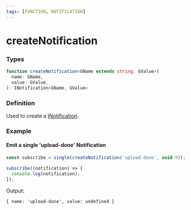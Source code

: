 ```yaml
---
tags: [FUNCTION, NOTIFICATION]
---
```


# createNotification

### Types

```ts
function createNotification<GName extends string, GValue>(
  name: GName,
  value: GValue,
): INotification<GName, GValue>
```

### Definition

Used to create a [INotification](/docs/reference/notification/).

### Example

#### Emit a single 'upload-done' Notification

```ts
const subscribe = single(createNotification('upload-done', void 0));

subscribe((notification) => {
  console.log(notification);
});
```

Output:

```text
{ name: 'upload-done', value: undefined }
```


